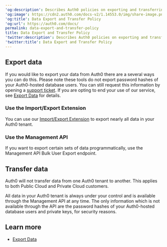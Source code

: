 ---
'og:description': Describes Auth0 policies on exporting and transferring data.
'og:image': https://cdn2.auth0.com/docs-v2/1.14553.0/img/share-image.png
'og:title': Data Export and Transfer Policy
'og:url': https://auth0.com/docs/
permalink: data-export-and-transfer-policy
title: Data Export and Transfer Policy
'twitter:description': Describes Auth0 policies on exporting and transferring data.
'twitter:title': Data Export and Transfer Policy
---
## Export data

If you would like to export your data from Auth0 there are a several ways you can do this. Please note these tools do not export password hashes of your Auth0-hosted database users. You can still request this information by opening a [support ticket](https://support.auth0.com/). If you are opting to end your use of our service, see [Export Data](/docs/troubleshoot/customer-support/manage-subscriptions/export-data) for details.

### Use the Import/Export Extension

You can use our [Import/Export Extension](/docs/manage-users/user-migration/user-import-export-extension) to export nearly all data in your Auth0 tenant.

### Use the Management API

If you want to export certain sets of data programmatically, use the <Tooltip tip="Management API: A product to allow customers to perform administrative tasks." cta="View Glossary" href="/docs/glossary?term=Management+API">Management API</Tooltip> Bulk User Export endpoint.

## Transfer data

Auth0 will not transfer data from one Auth0 tenant to another. This applies to both Public Cloud and Private Cloud customers.

All data in your Auth0 tenant is always under your control and is available through the Management API at any time. The only information which is not available through the API are the password hashes of your Auth0-hosted database users and private keys, for security reasons.

## Learn more

* [Export Data](/docs/troubleshoot/customer-support/manage-subscriptions/export-data)